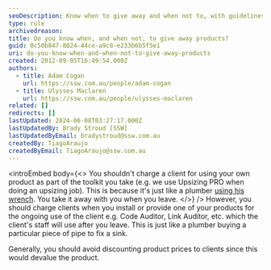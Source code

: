 ```yaml
---
seoDescription: Know when to give away and when not to, with guidelines on charging clients for products.
type: rule
archivedreason:
title: Do you know when, and when not, to give away products?
guid: 0c50b847-8024-44ce-a9c8-e233b6b5f5e1
uri: do-you-know-when-and-when-not-to-give-away-products
created: 2012-09-05T16:49:54.000Z
authors:
  - title: Adam Cogan
    url: https://ssw.com.au/people/adam-cogan
  - title: Ulysses Maclaren
    url: https://ssw.com.au/people/ulysses-maclaren
related: []
redirects: []
lastUpdated: 2024-06-08T03:27:17.000Z
lastUpdatedBy: Brady Stroud [SSW]
lastUpdatedByEmail: bradystroud@ssw.com.au
createdBy: TiagoAraujo
createdByEmail: TiagoAraujo@ssw.com.au
---
```


<introEmbed
  body={<>
You shouldn't charge a client for using your own product as part of the toolkit you take (e.g. we use Upsizing PRO when doing an upsizing job). This is because it's just like a plumber [using his wrench](/do-you-always-carry-your-tool-box). You take it away with you when you leave.
  </>}
/>
However, you should charge clients when you install or provide one of your products for the ongoing use of the client e.g. Code Auditor, Link Auditor, etc. which the client's staff will use after you leave. This is just like a plumber buying a particular piece of pipe to fix a sink.

Generally, you should avoid discounting product prices to clients since this would devalue the product.
